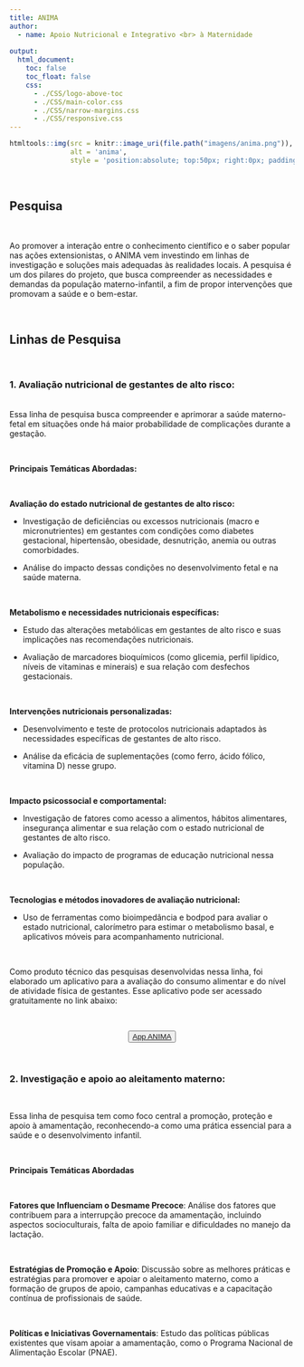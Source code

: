 ```yaml
---
title: ANIMA
author:
  - name: Apoio Nutricional e Integrativo <br> à Maternidade
  
output:
  html_document:
    toc: false
    toc_float: false
    css:
      - ./CSS/logo-above-toc
      - ./CSS/main-color.css
      - ./CSS/narrow-margins.css
      - ./CSS/responsive.css
---
```


```r
htmltools::img(src = knitr::image_uri(file.path("imagens/anima.png")), 
               alt = 'anima', 
               style = 'position:absolute; top:50px; right:0px; padding:10px; width:150px;')
```

<br>

## **Pesquisa**

<br>

Ao promover a interação entre o conhecimento científico e o saber popular nas ações extensionistas, o ANIMA vem investindo em linhas de investigação e soluções mais adequadas às realidades locais. A pesquisa é um dos pilares do projeto, que busca compreender as necessidades e demandas da população materno-infantil, a fim de propor intervenções que promovam a saúde e o bem-estar.

<br>

## **Linhas de Pesquisa**

<br>

### **1. Avaliação nutricional de gestantes de alto risco**:

<br>
Essa linha de pesquisa busca compreender e aprimorar a saúde materno-fetal em situações onde há maior probabilidade de complicações durante a gestação.  

<br>

**Principais Temáticas Abordadas:**

<br>

**Avaliação do estado nutricional de gestantes de alto risco:**

- Investigação de deficiências ou excessos nutricionais (macro e micronutrientes) em gestantes com condições como diabetes gestacional, hipertensão, obesidade, desnutrição, anemia ou outras comorbidades.

- Análise do impacto dessas condições no desenvolvimento fetal e na saúde materna.

<br>

**Metabolismo e necessidades nutricionais específicas:**

- Estudo das alterações metabólicas em gestantes de alto risco e suas implicações nas recomendações nutricionais.

- Avaliação de marcadores bioquímicos (como glicemia, perfil lipídico, níveis de vitaminas e minerais) e sua relação com desfechos gestacionais.

<br>

**Intervenções nutricionais personalizadas:**

- Desenvolvimento e teste de protocolos nutricionais adaptados às necessidades específicas de gestantes de alto risco.

- Análise da eficácia de suplementações (como ferro, ácido fólico, vitamina D) nesse grupo.

<br>

**Impacto psicossocial e comportamental:**

- Investigação de fatores como acesso a alimentos, hábitos alimentares, insegurança alimentar e sua relação com o estado nutricional de gestantes de alto risco.

- Avaliação do impacto de programas de educação nutricional nessa população.

<br>

**Tecnologias e métodos inovadores de avaliação nutricional:**

- Uso de ferramentas como bioimpedância e bodpod para avaliar o estado nutricional, calorímetro para estimar o metabolismo basal, e aplicativos móveis para acompanhamento nutricional.

<br>

Como produto técnico das pesquisas desenvolvidas nessa linha, foi elaborado um aplicativo para a avaliação do consumo alimentar e  do nível de atividade física de gestantes. Esse aplicativo pode ser acessado gratuitamente no link abaixo:

<br>

<center>
<button type="button" class="btn btn-primary">[App ANIMA](https://sciencer.shinyapps.io/Anima/)</button>
</center>

<br>

### **2. Investigação e apoio ao aleitamento materno**:

<br>

Essa linha de pesquisa tem como foco central a promoção, proteção e apoio à amamentação, reconhecendo-a como uma prática essencial para a saúde e o desenvolvimento infantil. 

<br>

**Principais Temáticas Abordadas**

<br>

**Fatores que Influenciam o Desmame Precoce**: Análise dos fatores que contribuem para a interrupção precoce da amamentação, incluindo aspectos socioculturais, falta de apoio familiar e dificuldades no manejo da lactação. 

<br>

**Estratégias de Promoção e Apoio**: Discussão sobre as melhores práticas e estratégias para promover e apoiar o aleitamento materno, como a formação de grupos de apoio, campanhas educativas e a capacitação contínua de profissionais de saúde. 

<br>

**Políticas e Iniciativas Governamentais**: Estudo das políticas públicas existentes que visam apoiar a amamentação, como o Programa Nacional de Alimentação Escolar (PNAE).

